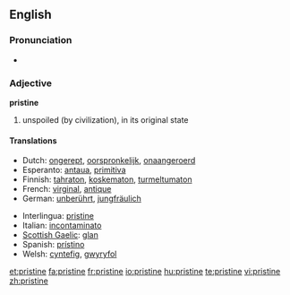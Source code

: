 ==English==

===Pronunciation===
*{{audio|en-us-pristine.ogg|Audio (US)}}


===Adjective===
'''pristine'''

#unspoiled (by civilization), in its original state

====Translations====
{{top}}
*Dutch: [[ongerept]], [[oorspronkelijk]], [[onaangeroerd]]
*Esperanto: [[antaua]], [[primitiva]]
*Finnish: [[tahraton]], [[koskematon]], [[turmeltumaton]]
*French: [[virginal]], [[antique]]
*German: [[unberührt]], [[jungfräulich]]
{{mid}}
*Interlingua: [[pristine]]
*Italian: [[incontaminato]]
*[[Scottish Gaelic]]: [[glan#Scottish Gaelic|glan]]
*Spanish: [[prístino]]
*Welsh: [[cyntefig]], [[gwyryfol]]
{{bottom}}

[[et:pristine]]
[[fa:pristine]]
[[fr:pristine]]
[[io:pristine]]
[[hu:pristine]]
[[te:pristine]]
[[vi:pristine]]
[[zh:pristine]]